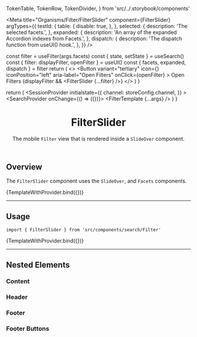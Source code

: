 





  TokenTable,
  TokenRow,
  TokenDivider,
} from 'src/../.storybook/components'

<Meta
  title="Organisms/Filter/FilterSlider"
  component={FilterSlider}
  argTypes={{
    testId: {
      table: {
        disable: true,
      },
    },
    selected: {
      description: 'The selected facets.',
    },
    expanded: {
      description: 'An array of the expanded Accordion indexes from Facets.',
    },
    dispatch: {
      description: 'The dispatch function from useUI() hook.',
    },
  }}
/>

  const filter = useFilter(args.facets)
  const { state, setState } = useSearch()
  const { filter: displayFilter, openFilter } = useUI()
  const { facets, expanded, dispatch } = filter
  return (
    <>
      <Button
        variant="tertiary"
        icon={<Icon name="FadersHorizontal" width={16} height={16} />}
        iconPosition="left"
        aria-label="Open Filters"
        onClick={openFilter}
      >
        Open Filters
      </Button>
      {displayFilter && <FilterSlider {...filter} />}
    </>
  )
}

  return (
    <SessionProvider
      initialstate={{
        channel: storeConfig.channel,
      }}
    >
      <UIProvider>
        <SearchProvider onChange={() => ({})}>
          <FilterTemplate {...args} />
        </SearchProvider>
      </UIProvider>
    </SessionProvider>
  )
}

<header>

# FilterSlider

The mobile `Filter` view that is rendered inside a `SlideOver` component.

</header>

## Overview

The `FilterSlider` component uses the `SlideOver`, and `Facets` components.

<Canvas>
  <Story
    name="overview-default"
    args={{
      facets: facetsMock,
    }}
  >
    {TemplateWithProvider.bind({})}
  </Story>
</Canvas>

---

## Usage

`import { FilterSlider } from 'src/components/search/Filter'`

<Canvas>
  <Story
    name="default"
    args={{
      facets: facetsMock,
    }}
  >
    {TemplateWithProvider.bind({})}
  </Story>
</Canvas>

<ArgsTable story="default" />

---

## Nested Elements

### Content

<TokenTable>
  <TokenRow
    token="--fs-filter-slider-content-height"
    value="calc(100vh - var(--fs-filter-slider-footer-height))"
  />
  <TokenRow
    token="--fs-filter-slider-content-padding"
    value="var(--fs-spacing-3) var(--fs-spacing-3) calc(var(--fs-filter-slider-footer-height) + var(--fs-spacing-3))"
  />
</TokenTable>

### Header

<TokenTable>
  <TokenRow
    token="--fs-filter-slider-header-icon-margin-right"
    value="calc(-1 * var(--fs-spacing-1))"
  />
</TokenTable>

### Footer

<TokenTable>
  <TokenRow token="--fs-filter-slider-footer-width" value="100%" />
  <TokenRow token="--fs-filter-slider-footer-height" value="5rem" />
  <TokenDivider />
  <TokenRow
    token="--fs-filter-slider-footer-padding"
    value="var(--fs-spacing-3)"
  />
  <TokenDivider />
  <TokenRow
    token="--fs-filter-slider-footer-bkg-color"
    value="var(--fs-color-neutral-0)"
    isColor
  />
  <TokenRow
    token="--fs-filter-slider-footer-box-shadow"
    value="0 0 6px rgb(0 0 0 / 20%)"
  />
</TokenTable>

### Footer Buttons

<TokenTable>
  <TokenRow token="--fs-filter-slider-footer-button-clear-width" value="40%" />
  <TokenRow
    token="--fs-filter-slider-footer-button-clear-margin-right"
    value="var(--fs-spacing-3)"
  />
  <TokenDivider />
  <TokenRow token="--fs-filter-slider-footer-button-apply-width" value="60%" />
</TokenTable>
